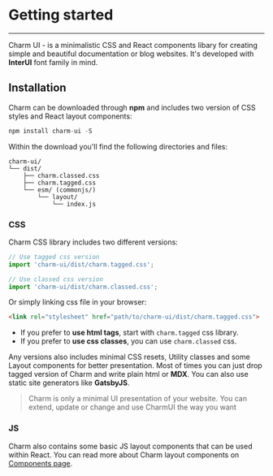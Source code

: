 # Getting started

---
Charm UI - is a minimalistic CSS and React components libary for creating simple and beautiful documentation or blog websites. It's developed with **InterUI** font family in mind.

## Installation
Charm can be downloaded through **npm** and includes two version of CSS styles and React layout components:

```js
npm install charm-ui -S
```

Within the download you'll find the following directories and files:

```text
charm-ui/
└── dist/
    ├── charm.classed.css
    ├── charm.tagged.css
    └── esm/ (commonjs/)
        └── layout/
            └── index.js
```

### CSS
Charm CSS library includes two different versions:

```js
// Use tagged css version
import 'charm-ui/dist/charm.tagged.css';

// Use classed css version
import 'charm-ui/dist/charm.classed.css';
```

Or simply linking css file in your browser:

```html
<link rel="stylesheet" href="path/to/charm-ui/dist/charm.tagged.css">
```

* If you prefer to **use html tags**, start with `charm.tagged` css library.
* If you prefer to **use css classes**, you can use `charm.classed` css.

Any versions also includes minimal CSS resets, Utility classes and some Layout components for better presentation. Most of times you can just drop tagged version of Charm and write plain html or **MDX**. You can also use static site generators like **GatsbyJS**.

> Charm is only a minimal UI presentation of your website. You can extend, update or change and use CharmUI the way you want

### JS
Charm also contains some basic JS layout components that can be used within React. You can read more about Charm layout components on [Components page](/components/ "Components").
